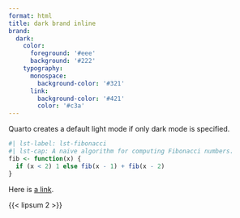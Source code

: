 ```yaml
---
format: html
title: dark brand inline
brand: 
  dark:
    color:
      foreground: '#eee'
      background: '#222'
    typography:
      monospace:
        background-color: '#321'
      link:
        background-color: '#421'
        color: '#c3a'
---
```


Quarto creates a default light mode if only dark mode is specified.

```r
#| lst-label: lst-fibonacci
#| lst-cap: A naive algorithm for computing Fibonacci numbers.
fib <- function(x) {
  if (x < 2) 1 else fib(x - 1) + fib(x - 2)
}
```

Here is [a link](https://example.com).

{{< lipsum 2 >}}


